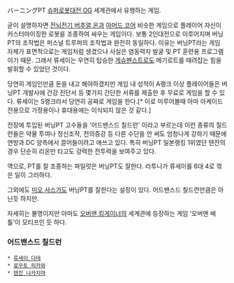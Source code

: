 バーニングPT
[[슈퍼로봇대전 OG]] 세계관에서 유행하는 게임. 

굳이 설명하자면 [[전뇌전기 버추얼 온]]과 [[아머드 코어]] 비슷한 게임으로 플레이어 자신이 커스터마이징한 로봇을 조종하여 싸우는 게임이다. 보통 2인대전으로 이루어지며 버닝PT의 조작법은 퍼스널 트루퍼의 조작법과 완전히 동일하다. 이유는 버닝PT라는 게임 자체가 표면적으로는 게임처럼 생겼으나 사실은 염동력자 발굴 및 PT 훈련용 프로그램이기 때문. 그래서 류세이는 우연히 탑승한 [[게슈펜스트]]로도 메기로트를 때려잡는 힘을 발휘할 수 있었던 것이다.

당연히 게임인만큼 돈을 내고 해야하겠지만 게임 내 성적이 A랭크 이상 플레이어들은 버닝PT 개발사에 건강 진단서 등 몇가지 간단한 서류를 제출한 후 무료로 게임을 할 수 있다. 류세이는 S랭크라서 당연히 공짜로 게임을 한다.[* 이로 미루어볼때 아마 아케이드 전용으로 가정용이나 휴대용에는 이식되지 않은 것 같다.]

전장에 투입된 버닝PT 고수들을 '어드밴스드 칠드런' 이라고 부르는데 이런 종류의 칠드런들은 약물 투여나 정신조작, 전의증강 등 다른 수단을 안 써도 엄청나게 강하기 때문에 연방과 DC 양측에서 끌어들이려고 애쓰고 있다. 특히 버닝PT 일본랭킹 1위였던 텐잔의 경우 단순히 리온만 타고도 강력한 전투력을 보여주고 있다.

역으로, PT를 잘 조종하는 파일럿은 버닝PT도 잘한다. 라투니가 류세이를 6대 4로 꺾은 일이 그러하다.

그외에도 [[미오 사스가]]도 버닝PT를 잘한다는 설정이 있다. 어드밴스드 칠드런만큼은 아닌듯 하지만.

자세히는 불명이지만 아마도 [[오버맨 킹게이너]]의 세계관에 등장하는 게임 '오버맨 배틀'이 모티프인 듯 하다.

=== 어드밴스드 칠드런 ===
 * [[류세이 다테]]
 * [[료우토 히카와]]
 * [[텐잔 나카지마]]
